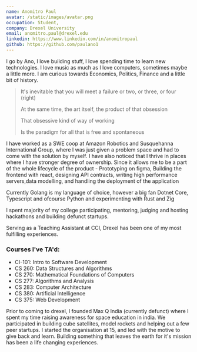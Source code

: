 ```yaml
---
name: Anomitro Paul
avatar: /static/images/avatar.png
occupation: Student,
company: Drexel University
email: anomitro.paul@drexel.edu
linkedin: https://www.linkedin.com/in/anomitropaul
github: https://github.com/paulano1
---
```


I go by Ano, I love building stuff, I love spending time to learn new technologies. I love music as much as I love computers, sometimes maybe a little more.
I am curious towards Economics, Politics, Finance and a little bit of history.

> It's inevitable that you will meet a failure or two, or three, or four (right)
>
> At the same time, the art itself, the product of that obsession
>
> That obsessive kind of way of working
>
> Is the paradigm for all that is free and spontaneous

I have worked as a SWE coop at Amazon Robotics and Susquehanna International Group, where I was just given a problem space and had to come with the solution by myself.
I have also noticed that I thrive in places where I have stronger degree of ownership. Since it allows me to be a part of the whole lifecycle of the product - Prototyping on figma, Building the frontend with react, designing API contracts, writing high performance servers,data modelling, and handling the deployment of the application

Currently Golang is my language of choice, however a big fan Dotnet Core, Typescript and ofcourse Python and experimenting with Rust and Zig

I spent majority of my college participating, mentoring, judging and hosting hackathons and building defunct startups.

Serving as a Teaching Assistant at CCI, Drexel has been one of my most fulfilling experiences.

### Courses I've TA'd:

- CI-101: Intro to Software Development
- CS 260: Data Structures and Algorithms
- CS 270: Mathematical Foundations of Computers
- CS 277: Algorithms and Analysis
- CS 283: Computer Architecture
- CS 380: Artificial Intelligence
- CS 375: Web Development

Prior to coming to drexel, I founded Max Q India (currently defunct) where I spent my time raising awareness for space education in india. We participated in building cube satellites, model rockets and helping out a few peer startups.
I started the organisation at 15, and led with the motive to give back and learn. Building something that leaves the earth for it's mission has been a life changing experiences.

